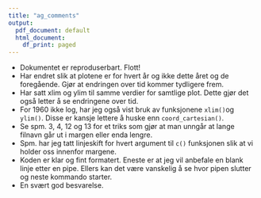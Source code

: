 ```yaml
---
title: "ag_comments"
output:
  pdf_document: default
  html_document:
    df_print: paged
---
```


-   Dokumentet er reproduserbart. Flott!
-   Har endret slik at plotene er for hvert år og ikke dette året og de foregående. Gjør at endringen over tid kommer tydligere frem.
-   Har satt xlim og ylim til samme verdier for samtlige plot. Dette gjør det også letter å se endringene over tid.
-   For 1960 ikke log, har jeg også vist bruk av funksjonene `xlim()`og `ylim()`. Disse er kansje lettere å huske enn `coord_cartesian()`.
-   Se spm. 3, 4, 12 og 13 for et triks som gjør at man unngår at lange filnavn går ut i margen eller enda lengre.
-   Spm. har jeg tatt linjeskift for hvert argument til `c()` funksjonen slik at vi holder oss innenfor margene.
-   Koden er klar og fint formatert. Eneste er at jeg vil anbefale en blank linje etter en pipe. Ellers kan det være vanskelig å se hvor pipen slutter og neste kommando starter.
-   En svært god besvarelse.
